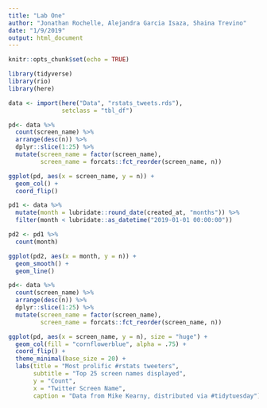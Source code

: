 ```yaml
---
title: "Lab One"
author: "Jonathan Rochelle, Alejandra Garcia Isaza, Shaina Trevino"
date: "1/9/2019"
output: html_document
---
```


```r
knitr::opts_chunk$set(echo = TRUE)
```

```r
library(tidyverse)
library(rio)
library(here)
```

```r
data <- import(here("Data", "rstats_tweets.rds"),
               setclass = "tbl_df")
```

```r
pd<- data %>%
  count(screen_name) %>%
  arrange(desc(n)) %>%
  dplyr::slice(1:25) %>%
  mutate(screen_name = factor(screen_name), 
         screen_name = forcats::fct_reorder(screen_name, n))

ggplot(pd, aes(x = screen_name, y = n)) +
  geom_col() +
  coord_flip()
```

```r
pd1 <- data %>% 
  mutate(month = lubridate::round_date(created_at, "months")) %>% 
  filter(month < lubridate::as_datetime("2019-01-01 00:00:00")) 

pd2 <- pd1 %>% 
  count(month)
```

```r
ggplot(pd2, aes(x = month, y = n)) +
  geom_smooth() +
  geom_line()
```

```r
pd<- data %>%
  count(screen_name) %>%
  arrange(desc(n)) %>%
  dplyr::slice(1:25) %>%
  mutate(screen_name = factor(screen_name), 
         screen_name = forcats::fct_reorder(screen_name, n))

ggplot(pd, aes(x = screen_name, y = n), size = "huge") +
  geom_col(fill = "cornflowerblue", alpha = .75) +
  coord_flip() +
  theme_minimal(base_size = 20) +
  labs(title = "Most prolific #rstats tweeters",
       subtitle = "Top 25 screen names displayed",
       y = "Count",
       x = "Twitter Screen Name",
       caption = "Data from Mike Kearny, distributed via #tidytuesday")
```